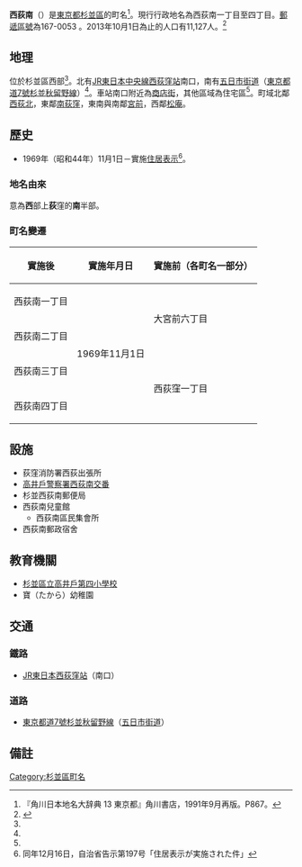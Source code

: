 {{Pathnav|日本|東京都|杉並區|frame=1}}
{{Infobox Settlement
|official_name = 西荻南
|native_name =
|settlement_type = [[町|町]]
|image_skyline =
|imagesize =
|image_caption =
|image_flag =
|image_seal =
| image_map =
| map_caption =
|subdivision_type = [[國家|國家]]
|subdivision_name = [[File:Flag_of_Japan.svg|border]] [[日本|日本]]
|subdivision_type1 = [[都道府縣|都道府縣]]
|subdivision_name1 = [[File:Flag_of_Tokyo_Prefecture.svg|25px]] [[東京都|東京都]]
|subdivision_type2 = [[東京都區部|特別區]]
|subdivision_name2 = [[File:Flag_of_Suginami,_Tokyo.svg|25px]] [[杉並區|杉並區]]
|established_title =
|established_date =
|government_type =
|leader_title =
|leader_name =
|area_magnitude =
|area_total_sq_mi =
|area_total_km2 =
|area_land_sq_mi =
|area_land_km2 =
|area_urban_sq_mi =
|area_urban_km2 =
|area_metro_km2 =
|area_metro_sq_mi =
|population_as_of= 2013年（平成25年）10月1日
|population_footnotes =
|population_total = 11127
|population_urban =
|population_metro =
|population_density_sq_mi =
|population_density_km2 =
| timezone = [[日本標準時間|JST]]
| utc_offset = +9
|timezone_DST =
|utc_offset_DST =
|latd=|latm=|lats=|latNS=
|longd=|longm=|longs=|longEW=
|elevation_footnotes=
|elevation_m =
|elevation_ft =
|postal_code_type = [[郵遞區號|郵遞區號]]
|postal_code = 167-0053
|area_code =
|website =
|footnotes =
}}
'''西荻南'''（{{jpn|j=西荻南|hg=にしおぎみなみ|rm=Nishi-ogiminami|f=y}}）是[[東京都|東京都]][[杉並區|杉並區]]的町名<ref name="kado">『角川日本地名大辞典 13 東京都』角川書店，1991年9月再版。P867。</ref>。現行行政地名為西荻南一丁目至四丁目。[[郵遞區號|郵遞區號]]為167-0053
。2013年10月1日為止的人口有11,127人。<ref>{{Cite web |url=http://www2.city.suginami.tokyo.jp/library/file/h2510_age.xls |title=杉並区 区政資料 - 統計 - 人口 - 各歳別人口25年 |access-date=2013-10-23 |archive-date=2013-10-22 |archive-url=https://web.archive.org/web/20131022132215/http://www2.city.suginami.tokyo.jp/library/file/h2510_age.xls |dead-url=yes }}</ref>

== 地理 ==
位於杉並區西部<ref name="kado" />。北有[[JR東日本|JR東日本]][[中央線快速|中央線]][[西荻窪站|西荻窪站]]南口，南有[[五日市街道|五日市街道]]（[[東京都道7號杉並秋留野線|東京都道7號杉並秋留野線]]）<ref name="kado" />。車站南口附近為[[商店街|商店街]]，其他區域為住宅區<ref name="kado" />。町域北鄰[[西荻北|西荻北]]，東鄰[[南荻窪|南荻窪]]，東南與南鄰[[宮前_(杉並區)|宮前]]，西鄰[[松庵|松庵]]。

== 歷史 ==
* 1969年（昭和44年）11月1日－實施[[住居表示|住居表示]]<ref>同年12月16日，自治省告示第197号「住居表示が実施された件」</ref>。

=== 地名由來 ===
意為'''西'''部上'''荻'''窪的'''南'''半部。

=== 町名變遷 ===
{| class="wikitable"
|-
!實施後
!實施年月日
!實施前（各町名一部分）
|-
|西荻南一丁目
|rowspan="4"|1969年11月1日
|rowspan="2"|大宮前六丁目
|-
|西荻南二丁目
|-
|西荻南三丁目
|rowspan="2"|西荻窪一丁目
|-
|西荻南四丁目
|}

== 設施 ==
* 荻窪消防署西荻出張所
* [[高井戶警察署|高井戶警察署西荻南交番]]
* 杉並西荻南郵便局
* 西荻南兒童館
** 西荻南區民集會所
* 西荻南郵政宿舍
== 教育機關 ==
* [[杉並區立高井戶第四小學校|杉並區立高井戶第四小學校]]
* 寶（たから）幼稚園

== 交通 ==
=== 鐵路 ===
* [[JR東日本|JR東日本]][[西荻窪站|西荻窪站]]（南口）

=== 道路 ===
* [[東京都道7號杉並秋留野線|東京都道7號杉並秋留野線]]（[[五日市街道|五日市街道]]）

== 備註 ==
{{Reflist}}

{{Geographic Location
|Centre = 西荻南
|North = [[西荻北|西荻北]]
|Northeast =
|East = [[南荻窪|南荻窪]]
|Southeast =
|South = [[宮前_(杉並區)|宮前]]
|Southwest =
|West = [[松庵|松庵]]
|Northwest =
|image =
}}
{{杉並區的町名}}
{{DEFAULTSORT:Nishiogi-Minami}}
[[Category:杉並區町名|Category:杉並區町名]]